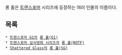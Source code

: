 롱 홀은 [[트랜스포머]] 시리즈에 등장하는 여러 인물의 이름이다.

== 목록 ==
 * [[트랜스포머 G1]]의 [[롱 홀(G1)]]
 * [[트랜스포머 실사영화 시리즈]]의 [[롱 홀(ROTF)]]
 * [[Shattered Glass]]의 [[롱 홀(SG)]]
